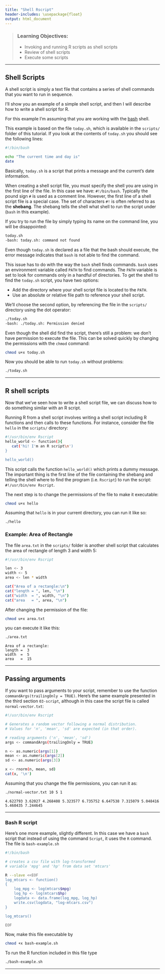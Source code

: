 ```yaml
---
title: "Shell Rscript"
header-includes: \usepackage{float}
output: html_document
---
```


> ### Learning Objectives:
> - Invoking and running R scripts as shell scripts
> - Review of shell scripts
> - Execute some scripts

------

## Shell Scripts

A shell script is simply a text file that contains a series of shell 
commands that you want to run in sequence.

I'll show you an example of a simple shell script, and then I will describe
how to write a shell script for R.

For this example I'm assuming that you are working with the 
[bash](https://en.wikipedia.org/wiki/Bash_(Unix_shell)) shell.

This example is based on the file `today.sh`, which is available in the 
`scripts/` folder of this tutorial. If you look at the contents of 
`today.sh` you should see the following lines:
```bash
#!/bin/bash

echo "The current time and day is"
date
```
Basically, `today.sh` is a script that prints a message and the current's 
date information. 

When creating a shell script file, you must specify the shell you are using
in the first line of the file. In this case we have: `#!/bin/bash`.
Typically the pound sign `#` is used as a comment line. However, the first 
line of a shell script file is a special case. The set of characters `#!` 
is often referred to as the __shebang__. The shebang tells the shell what 
shell to run the script under (`bash` in this example).

If you try to run the file by simply typing its name on the command line,
you will be disappointed:
```bash
today.sh
-bash: today.sh: command not found
```
Even though `today.sh` is declared as a file that the bash should execute, 
the error message indicates that `bash` is not able to find the command.

This issue has to do with the way the `bash` shell finds commands. `bash` 
uses an environment variable called `PATH` to find commands. The
`PATH` variable is set to look for commands only in a handful of directories.
To get the shell to find the `today.sh` script, you have two options:

- Add the directory where your shell script file is located to the `PATH`.
- Use an absolute or relative file path to reference your shell script.

We'll choose the second option, by referencing the file in the `scripts/`
directory using the dot operator:
```bash
./today.sh
-bash: ./today.sh: Permission denied
```
Even though the shell did find the script, there's still a problem: we 
don't have permission to execute the file. This can be solved quickly by
changing the permissions with the `chmod` command:
```bash
chmod u+x today.sh
```

Now you should be able to run `today.sh` without problems:
```bash
./today.sh
```

--------

## R shell scripts 

Now that we've seen how to write a shell script file, we can discuss
how to do something similar with an R script.

Running R from a shell script involves writing a shell script including 
R functions and then calls to these functions. For instance, consider the file 
`hello` in the `scripts/` directory:
```bash
#!/usr/bin/env Rscript
hello_world <- function(){
   cat('hi! I'm an R script\n')
}

hello_world()
```
This script calls the function `hello_world()` which prints a dummy message.
The important thing is the first line of the file containing the shebang
and telling the shell where to find the program (i.e. `Rscript`) to run the 
script: `#!/usr/bin/env Rscript`.

The next step is to change the permissions of the file to make it executable:
```bash
chmod u+x hello
```

Assuming that `hello` is in your current directory, you can run it like so:
```bash
./hello
```

### Example: Area of Rectangle

The file `area.txt` in the `scripts/` folder is another shell script that 
calculates the area of rectangle of length 3 and width 5:
```bash
#!/usr/bin/env Rscript

len <- 3
width <- 5
area <- len * width

cat("Area of a rectangle:\n")
cat("length = ", len, "\n")
cat("width  = ", width, "\n")
cat("area   = ", area, "\n")
```

After changing the permission of the file:
```bash
chmod u+x area.txt
```

you can execute it like this:
```bash
./area.txt
```

```
Area of a rectangle:
length =  3 
width  =  5 
area   =  15 
```

------

## Passing arguments

If you want to pass arguments to your script, remember to use the function
`commandArgs(trailingOnly = TRUE)`. Here's the same example presented in 
the third section `03-script`, although in this case the script file is
called `normal-vector.txt`:

```bash
#!/usr/bin/env Rscript

# Generates a random vector following a normal distribution.
# Values for 'n', 'mean', 'sd' are expected (in that order).

# reading arguments ('n', 'mean', 'sd')
args <- commandArgs(trailingOnly = TRUE)

n <- as.numeric(args[1])
mean <- as.numeric(args[2])
sd <- as.numeric(args[3])

x <- rnorm(n, mean, sd)
cat(x, '\n')
```

Assuming that you change the file permissions, you can run it as:
```bash
./normal-vector.txt 10 5 1
```
```
4.622793 3.62027 4.268408 5.323577 6.735752 6.647538 7.315079 5.048416 5.460435 7.244645 
```


------

### Bash R script

Here's one more example, slightly different. In this case we have a 
`bash` script that instead of using the command `Script`, it uses the
`R` command. The file is `bash-example.sh`

```bash
#!/bin/bash

# creates a csv file with log-transformed
# variable 'mpg' and 'hp' from data set 'mtcars'

R --slave <<EOF
log_mtcars <- function()
{
	log_mpg <- log(mtcars$mpg)
	log_hp <- log(mtcars$hp)
	logdata <- data.frame(log_mpg, log_hp)
	write.csv(logdata, "log-mtcars.csv")
}

log_mtcars()

EOF
```

Now, make this file executable by
```bash
chmod +x bash-example.sh
```

To run the R function included in this file type

```bash
./bash-example.sh
```

------